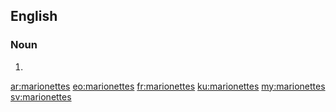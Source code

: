 ==English==

===Noun===
{{head|en|plural}}

# {{plural of|marionette|lang=en}}

[[ar:marionettes]]
[[eo:marionettes]]
[[fr:marionettes]]
[[ku:marionettes]]
[[my:marionettes]]
[[sv:marionettes]]